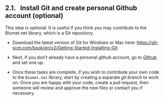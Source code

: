 ## 2.1. &nbsp; Install Git and create personal Github account (optional)

This step is optional. It is useful if you think you may contribute to the Biomet.net library, which is a Git repository. 

* Download the latest version of Git for Windows or Mac here: <a href="https://git-scm.com/book/en/v2/Getting-Started-Installing-Git" target="_blank" rel="noopener noreferrer">https://git-scm.com/book/en/v2/Getting-Started-Installing-Git</a>.

* Next, if you don’t already have a personal github account, go to <a href="https://github.com/" target="_blank" rel="noopener noreferrer">Github</a> and set one up.

* Once these tasks are complete, if you wish to contribute your own code to the `Biomet.net` library, start by creating a separate *git branch* to work on. Once you are happy with your code, create a pull request, then someone will review and approve the new files or contact you if necessary. 
